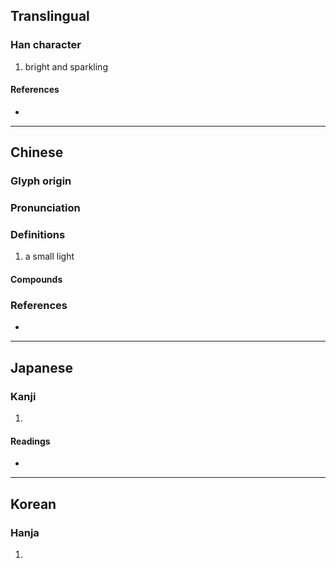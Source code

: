 {{character info/new}}
==Translingual==

===Han character===
{{Han char|rn=86|rad=火|as=11|sn=15|four=97862|canj=FSMA|ids=⿰火習}}

# bright and sparkling

====References====
* {{Han ref|kx=0680.220|dkj=19333|dj=1092.010|hdz=32230.030|uh=71A0|ud=29088|bh=E666|bd=58982}}

----

==Chinese==
{{zh-forms}}

===Glyph origin===
{{Han etym}}

===Pronunciation===
{{zh-pron
|m=yì
|c=jap6,saap6,jap1
|mc=y
|oc=y
|cat=
}}
{{zh-attn-split}}

===Definitions===
{{zh-hanzi}}

# a small light

====Compounds====
{{zh-der|熠熠閃亮|熠沒|熠熠生輝|熠熠紅星|熠燿|熠熠}}

===References===
* {{R:yue:mfccd}}

----

==Japanese==

===Kanji===
{{ja-kanji|grade=|rs=火11}}

# {{rfdef|ja|sort=火11}}

====Readings====
* {{ja-readings|on=[[ゆう]] (yū), [[しゅう]] (shū), [[じゅう]] (jū)|kun=[[ひがり]] (higari)}}

----

==Korean==

===Hanja===
{{ko-hanja|hangeul=습|eumhun=|rv=seup|mr=sŭp|y=sup}}

# {{rfdef|ko|sort=火11}}